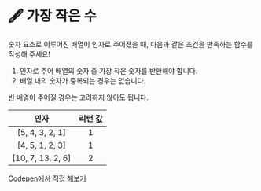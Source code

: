 
# 🖋  가장 작은 수

숫자 요소로 이루어진 배열이 인자로 주어졌을 때, 다음과 같은 조건을 만족하는 함수를 작성해 주세요!

1. 인자로 주어 배열의 숫자 중 가장 작은 숫자를 반환해야 합니다.
2. 배열 내의 숫자가 중복되는 경우는 없습니다.

<Callout type="info" emoji="ℹ️">
빈 배열이 주어질 경우는 고려하지 않아도 됩니다.
</Callout>

|         인자         | 리턴 값 |
| :----------------: | :--: |
|  \[5, 4, 3, 2, 1]  |   1  |
|  \[4, 5, 1, 2, 3]  |   1  |
| \[10, 7, 13, 2, 6] |   2  |

[Codepen에서 직접 해보기](https://codepen.io/vanillacoding/pen/ZEXNVQb)